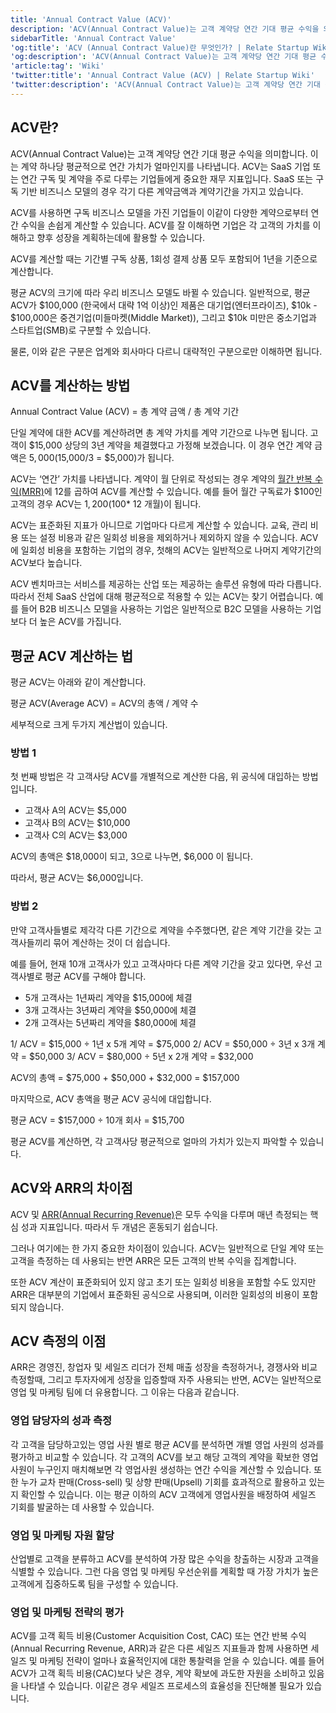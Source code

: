 ```yaml
---
title: 'Annual Contract Value (ACV)'
description: 'ACV(Annual Contract Value)는 고객 계약당 연간 기대 평균 수익을 의미합니다.'
sidebarTitle: 'Annual Contract Value'
'og:title': 'ACV (Annual Contract Value)란 무엇인가? | Relate Startup Wiki'
'og:description': 'ACV(Annual Contract Value)는 고객 계약당 연간 기대 평균 수익을 의미합니다.'
'article:tag': 'Wiki'
'twitter:title': 'Annual Contract Value (ACV) | Relate Startup Wiki'
'twitter:description': 'ACV(Annual Contract Value)는 고객 계약당 연간 기대 평균 수익을 의미합니다.'
---
```


## ACV란?

ACV(Annual Contract Value)는 고객 계약당 연간 기대 평균 수익을 의미합니다. 이는 계약 하나당 평균적으로 연간 가치가 얼마인지를 나타냅니다. ACV는 SaaS 기업 또는 연간 구독 및 계약을 주로 다루는 기업들에게 중요한 재무 지표입니다. SaaS 또는 구독 기반 비즈니스 모델의 경우 각기 다른 계약금액과 계약기간을 가지고 있습니다.

ACV를 사용하면 구독 비즈니스 모델을 가진 기업들이 이같이 다양한 계약으로부터 연간 수익을 손쉽게 계산할 수 있습니다. ACV를 잘 이해하면 기업은 각 고객의 가치를 이해하고 향후 성장을 계획하는데에 활용할 수 있습니다.

ACV를 계산할 때는 기간별 구독 상품, 1회성 결제 상품 모두 포함되어 1년을 기준으로 계산합니다.

평균 ACV의 크기에 따라 우리 비즈니스 모델도 바뀔 수 있습니다. 일반적으로, 평균 ACV가 $100,000 (한국에서 대략 1억 이상)인 제품은 대기업(엔터프라이즈), $10k - $100,000은 중견기업(미들마켓(Middle Market)), 그리고 $10k 미만은 중소기업과 스타트업(SMB)로 구분할 수 있습니다.

물론, 이와 같은 구분은 업계와 회사마다 다르니 대략적인 구분으로만 이해하면 됩니다.

## ACV를 계산하는 방법

<Card title="ARR 공식" icon="lightbulb" iconType="duotone">
  Annual Contract Value (ACV) = 총 계약 금액 / 총 계약 기간
</Card>

단일 계약에 대한 ACV를 계산하려면 총 계약 가치를 계약 기간으로 나누면 됩니다. 고객이 $15,000 상당의 3년 계약을 체결했다고 가정해 보겠습니다. 이 경우 연간 계약 금액은 $5,000($15,000/3 = $5,000)가 됩니다.

ACV는 ‘연간’ 가치를 나타냅니다. 계약이 월 단위로 작성되는 경우 계약의 [월간 반복 수익(MRR)](/wiki/SaaS/MRR/)에 12를 곱하여 ACV를 계산할 수 있습니다. 예를 들어 월간 구독료가 $100인 고객의 경우 ACV는 $1,200($100* 12 개월)이 됩니다.

ACV는 표준화된 지표가 아니므로 기업마다 다르게 계산할 수 있습니다. 교육, 관리 비용 또는 설정 비용과 같은 일회성 비용을 제외하거나 제외하지 않을 수 있습니다. ACV에 일회성 비용을 포함하는 기업의 경우, 첫해의 ACV는 일반적으로 나머지 계약기간의 ACV보다 높습니다.

ACV 벤치마크는 서비스를 제공하는 산업 또는 제공하는 솔루션 유형에 따라 다릅니다. 따라서 전체 SaaS 산업에 대해 평균적으로 적용할 수 있는 ACV는 찾기 어렵습니다. 예를 들어 B2B 비즈니스 모델을 사용하는 기업은 일반적으로 B2C 모델을 사용하는 기업보다 더 높은 ACV를 가집니다.

## 평균 ACV 계산하는 법

평균 ACV는 아래와 같이 계산합니다.

<Card title="ARR 공식" icon="lightbulb" iconType="duotone">
  평균 ACV(Average ACV) = ACV의 총액 / 계약 수
</Card>

세부적으로 크게 두가지 계산법이 있습니다.

### 방법 1

첫 번째 방법은 각 고객사당 ACV를 개별적으로 계산한 다음, 위 공식에 대입하는 방법입니다.

- 고객사 A의 ACV는 $5,000
- 고객사 B의 ACV는 $10,000
- 고객사 C의 ACV는 $3,000

ACV의 총액은 $18,000이 되고, 3으로 나누면, $6,000 이 됩니다.

따라서, 평균 ACV는 $6,000입니다.

### 방법 2

만약 고객사들별로 제각각 다른 기간으로 계약을 수주했다면, 같은 계약 기간을 갖는 고객사들끼리 묶어 계산하는 것이 더 쉽습니다.

예를 들어, 현재 10개 고객사가 있고 고객사마다 다른 계약 기간을 갖고 있다면, 우선 고객사별로 평균 ACV를 구해야 합니다.

- 5개 고객사는 1년짜리 계약을 $15,000에 체결
- 3개 고객사는 3년짜리 계약을 $50,000에 체결
- 2개 고객사는 5년짜리 계약을 $80,000에 체결

1/ ACV = $15,000 ÷ 1년 x 5개 계약 = $75,000
2/ ACV = $50,000 ÷ 3년 x 3개 계약 = $50,000
3/ ACV = $80,000 ÷ 5년 x 2개 계약 = $32,000

ACV의 총액 = $75,000 + $50,000 + $32,000 = $157,000

마지막으로, ACV 총액을 평균 ACV 공식에 대입합니다.

평균 ACV = $157,000 ÷ 10개 회사 = $15,700

평균 ACV를 계산하면, 각 고객사당 평균적으로 얼마의 가치가 있는지 파악할 수 있습니다.

## ACV와 ARR의 차이점

ACV 및 [ARR(Annual Recurring Revenue)](/wiki/SaaS/ARR/)은 모두 수익을 다루며 매년 측정되는 핵심 성과 지표입니다. 따라서 두 개념은 혼동되기 쉽습니다.

그러나 여기에는 한 가지 중요한 차이점이 있습니다. ACV는 일반적으로 단일 계약 또는 고객을 측정하는 데 사용되는 반면 ARR은 모든 고객의 반복 수익을 집계합니다.

또한 ACV 계산이 표준화되어 있지 않고 초기 또는 일회성 비용을 포함할 수도 있지만 ARR은 대부분의 기업에서 표준화된 공식으로 사용되며, 이러한 일회성의 비용이 포함되지 않습니다.

## ACV 측정의 이점

ARR은 경영진, 창업자 및 세일즈 리더가 전체 매출 성장을 측정하거나, 경쟁사와 비교측정할때, 그리고 투자자에게 성장을 입증할때 자주 사용되는 반면, ACV는 일반적으로 영업 및 마케팅 팀에 더 유용합니다. 그 이유는 다음과 같습니다.

### 영업 담당자의 성과 측정

각 고객을 담당하고있는 영업 사원 별로 평균 ACV를 분석하면 개별 영업 사원의 성과를 평가하고 비교할 수 있습니다. 각 고객의 ACV를 보고 해당 고객의 계약을 확보한 영업 사원이 누구인지 매치해보면 각 영업사원 생성하는 연간 수익을 계산할 수 있습니다. 또한 누가 교차 판매(Cross-sell) 및 상향 판매(Upsell) 기회를 효과적으로 활용하고 있는지 확인할 수 있습니다. 이는 평균 이하의 ACV 고객에게 영업사원을 배정하여 세일즈 기회를 발굴하는 데 사용할 수 있습니다.

### 영업 및 마케팅 자원 할당

산업별로 고객을 분류하고 ACV를 분석하여 가장 많은 수익을 창출하는 시장과 고객을 식별할 수 있습니다. 그런 다음 영업 및 마케팅 우선순위를 계획할 때 가장 가치가 높은 고객에게 집중하도록 팀을 구성할 수 있습니다.

### 영업 및 마케팅 전략의 평가

ACV를 고객 획득 비용(Customer Acquisition Cost, CAC) 또는 연간 반복 수익(Annual Recurring Revenue, ARR)과 같은 다른 세일즈 지표들과 함께 사용하면 세일즈 및 마케팅 전략이 얼마나 효율적인지에 대한 통찰력을 얻을 수 있습니다. 예를 들어 ACV가 고객 획득 비용(CAC)보다 낮은 경우, 계약 확보에 과도한 자원을 소비하고 있음을 나타낼 수 있습니다. 이같은 경우 세일즈 프로세스의 효율성을 진단해볼 필요가 있습니다.
